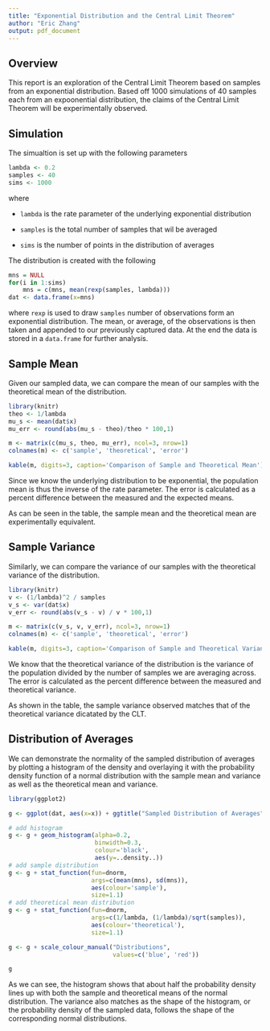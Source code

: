 ```yaml
---
title: "Exponential Distribution and the Central Limit Theorem"
author: "Eric Zhang"
output: pdf_document
---
```


## Overview
This report is an exploration of the Central Limit Theorem based on samples from an exponential distribution. Based off 1000 simulations of 40 samples each from an expoonential distribution, the claims of the Central Limit Theorem will be experimentally observed. 

## Simulation
The simualtion is set up with the following parameters
```r
lambda <- 0.2
samples <- 40
sims <- 1000
```
where 

* `lambda` is the rate parameter of the underlying exponential distribution

* `samples` is the total number of samples that wil be averaged 

* `sims` is the number of points in the distribution of averages

The distribution is created with the following
```r
mns = NULL
for(i in 1:sims)
    mns = c(mns, mean(rexp(samples, lambda)))
dat <- data.frame(x=mns)
```
where `rexp` is used to draw `samples` number of observations form an exponential distribution. The mean, or average, of the observations is then taken and appended to our previously captured data. At the end the data is stored in a `data.frame` for further analysis. 


## Sample Mean
Given our sampled data, we can compare the mean of our samples with the theoretical mean of the distribution.
```r
library(knitr)
theo <- 1/lambda
mu_s <- mean(dat$x)
mu_err <- round(abs(mu_s - theo)/theo * 100,1)

m <- matrix(c(mu_s, theo, mu_err), ncol=3, nrow=1)
colnames(m) <- c('sample', 'theoretical', 'error')

kable(m, digits=3, caption='Comparison of Sample and Theoretical Mean')
```

Since we know the underlying distribution to be exponential, the population mean is thus the inverse of the rate parameter. The error is calculated as a percent difference between the measured and the expected means.

As can be seen in the table, the sample mean and the theoretical mean are experimentally equivalent. 


## Sample Variance
Similarly, we can compare the variance of our samples with the theoretical variance of the distribution.

```r
library(knitr)
v <- (1/lambda)^2 / samples
v_s <- var(dat$x)
v_err <- round(abs(v_s - v) / v * 100,1)

m <- matrix(c(v_s, v, v_err), ncol=3, nrow=1)
colnames(m) <- c('sample', 'theoretical', 'error')

kable(m, digits=3, caption='Comparison of Sample and Theoretical Variances')
```

We know that the theoretical variance of the distribution is the variance of the population divided by the number of samples we are averaging across. The error is calculated as the percent difference between the measured and theoretical variance.

As shown in the table, the sample variance observed matches that of the theoretical variance dicatated by the CLT.


## Distribution of Averages

We can demonstrate the normality of the sampled distribution of averages by plotting a histogram of the density and overlaying it with the probability density function of a normal distribution with the sample mean and variance as well as the theoretical mean and variance.

```r
library(ggplot2)

g <- ggplot(dat, aes(x=x)) + ggtitle("Sampled Distribution of Averages")

# add histogram
g <- g + geom_histogram(alpha=0.2, 
                        binwidth=0.3, 
                        colour='black', 
                        aes(y=..density..))
# add sample distribution
g <- g + stat_function(fun=dnorm, 
                       args=c(mean(mns), sd(mns)), 
                       aes(colour='sample'), 
                       size=1.1)
# add theoretical mean distribution
g <- g + stat_function(fun=dnorm, 
                       args=c(1/lambda, (1/lambda)/sqrt(samples)),
                       aes(colour='theoretical'),
                       size=1.1)

g <- g + scale_colour_manual("Distributions", 
                             values=c('blue', 'red'))

g
```

As we can see, the histogram shows that about half the probability density lines up with both the sample and theoretical means of the normal distribution. The variance also matches as the shape of the histogram, or the probability density of the sampled data, follows the shape of the corresponding normal distributions.

